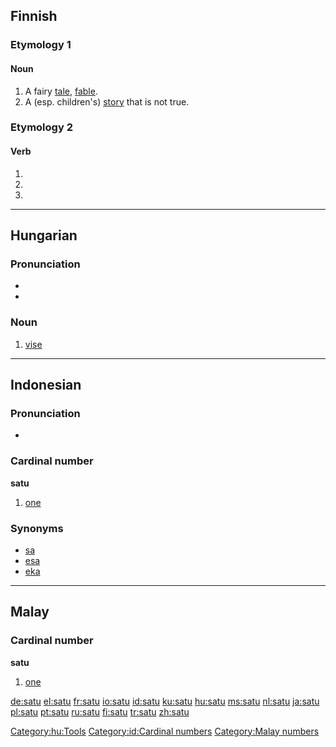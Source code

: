 {{see|Satu}}
==Finnish==

===Etymology 1===

====Noun====
{{fi-noun|sa|type=katu}}

# A fairy [[tale]], [[fable]].
# A (esp. children's) [[story]] that is not true.

===Etymology 2===

====Verb====
{{infl|fi|verb form}}

# {{fi-form of|type=verb|mood=indicative|tense=present connegative|[[sattua]]}}
# {{fi-form of|type=verb|pr=second-person|pl=singular|mood=imperative|tense=present|[[sattua]]}}
# {{fi-form of|type=verb|pr=second-person|pl=singular|mood=imperative|tense=present connegative|[[sattua]]}}


----

==Hungarian==

===Pronunciation===
*{{IPA|/ˈʃɒtu/|lang=hu}}
*{{hyphenation|sa|tu}}

===Noun===
{{hu-noun|k}}

# [[vise]]

[[Category:hu:Tools]]

----

==Indonesian==
===Pronunciation===
*{{audio|Id-satu.ogg|audio}}

===Cardinal number===
'''satu'''

# [[one]]

===Synonyms===
* [[sa]]
* [[esa]]
* [[eka]]

[[Category:id:Cardinal numbers]]

----

==Malay==
===Cardinal number===
'''satu'''

# [[one]]

[[Category:Malay numbers]]

[[de:satu]]
[[el:satu]]
[[fr:satu]]
[[io:satu]]
[[id:satu]]
[[ku:satu]]
[[hu:satu]]
[[ms:satu]]
[[nl:satu]]
[[ja:satu]]
[[pl:satu]]
[[pt:satu]]
[[ru:satu]]
[[fi:satu]]
[[tr:satu]]
[[zh:satu]]